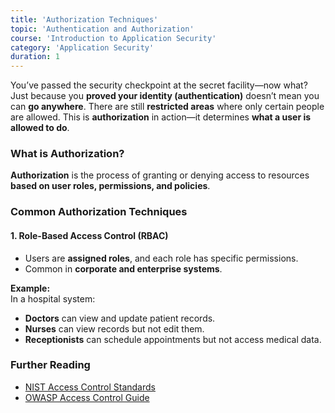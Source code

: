 ```yaml
---
title: 'Authorization Techniques'
topic: 'Authentication and Authorization'
course: 'Introduction to Application Security'
category: 'Application Security'
duration: 1
---
```


You’ve passed the security checkpoint at the secret facility—now what? Just because you **proved your identity (authentication)** doesn’t mean you can **go anywhere**. There are still **restricted areas** where only certain people are allowed. This is **authorization** in action—it determines **what a user is allowed to do**.

### What is Authorization?

**Authorization** is the process of granting or denying access to resources **based on user roles, permissions, and policies**.

### Common Authorization Techniques

#### **1. Role-Based Access Control (RBAC)**

- Users are **assigned roles**, and each role has specific permissions.
- Common in **corporate and enterprise systems**.

**Example:**  
In a hospital system:

- **Doctors** can view and update patient records.
- **Nurses** can view records but not edit them.
- **Receptionists** can schedule appointments but not access medical data.

### Further Reading

- [NIST Access Control Standards](https://csrc.nist.gov/publications/detail/sp/800-162/final)
- [OWASP Access Control Guide](https://owasp.org/www-project-top-ten/2017/A5_2017-Broken_Access_Control)
